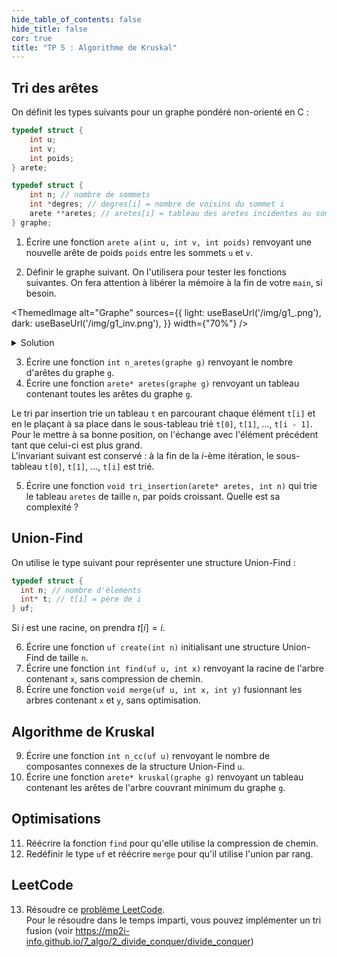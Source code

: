 ```yaml
---
hide_table_of_contents: false
hide_title: false
cor: true
title: "TP 5 : Algorithme de Kruskal"
---
```



## Tri des arêtes

On définit les types suivants pour un graphe pondéré non-orienté en C :

```c
typedef struct {
    int u;
    int v;
    int poids;
} arete;

typedef struct {
    int n; // nombre de sommets
    int *degres; // degres[i] = nombre de voisins du sommet i
    arete **aretes; // aretes[i] = tableau des aretes incidentes au sommet i
} graphe;
```

1. Écrire une fonction `arete a(int u, int v, int poids)` renvoyant une nouvelle arête de poids `poids` entre les sommets `u` et `v`.

2. Définir le graphe suivant. On l'utilisera pour tester les fonctions suivantes. On fera attention à libérer la mémoire à la fin de votre `main`, si besoin.

<ThemedImage
  alt="Graphe"
  sources={{
    light: useBaseUrl('/img/g1_.png'),
    dark: useBaseUrl('/img/g1_inv.png'),
  }}
  width={"70%"}
/>

<details>
<summary>Solution</summary>

```c
arete a0[] = {a(0, 1, 1), a(0, 2, 5), a(0, 6, 5)};
arete a1[] = {a(0, 1, 1), a(1, 3, 2), a(1, 6, 3)};
arete a2[] = {a(0, 2, 5), a(2, 3, 3), a(2, 5, 5), a(2, 4, 2)};
arete a3[] = {a(1, 3, 2), a(2, 3, 3), a(3, 5, 1)};
arete a4[] = {a(2, 4, 2), a(4, 5, 5)};
arete a5[] = {a(4, 5, 5), a(2, 5, 5), a(3, 5, 1)};
arete a6[] = {a(0, 6, 5), a(0, 6, 5)};
graphe g = {
    .n = 7,
    .degres = {3, 3, 4, 3, 2, 3, 2},
    .aretes = {a0, a1, a2, a3, a4, a5, a6}
};
  ```

</details>

3. Écrire une fonction `int n_aretes(graphe g)` renvoyant le nombre d'arêtes du graphe `g`.  
4. Écrire une fonction `arete* aretes(graphe g)` renvoyant un tableau contenant toutes les arêtes du graphe `g`.

Le tri par insertion trie un tableau `t` en parcourant chaque élément `t[i]` et en le plaçant à sa place dans le sous-tableau trié `t[0]`, `t[1]`, ..., `t[i - 1]`. Pour le mettre à sa bonne position, on l'échange avec l'élément précédent tant que celui-ci est plus grand.  
L'invariant suivant est conservé : à la fin de la $i$-ème itération, le sous-tableau `t[0]`, `t[1]`, ..., `t[i]` est trié.

5. Écrire une fonction `void tri_insertion(arete* aretes, int n)` qui trie le tableau `aretes` de taille `n`, par poids croissant. Quelle est sa complexité ?  

## Union-Find

On utilise le type suivant pour représenter une structure Union-Find :

```c
typedef struct {
  int n; // nombre d'élements
  int* t; // t[i] = père de i
} uf;
```

Si $i$ est une racine, on prendra $t[i] = i$.

6. Écrire une fonction `uf create(int n)` initialisant une structure Union-Find de taille `n`.  
7. Écrire une fonction `int find(uf u, int x)` renvoyant la racine de l'arbre contenant `x`, sans compression de chemin.
8. Écrire une fonction `void merge(uf u, int x, int y)` fusionnant les arbres contenant `x` et `y`, sans optimisation.

## Algorithme de Kruskal

9. Écrire une fonction `int n_cc(uf u)` renvoyant le nombre de composantes connexes de la structure Union-Find `u`.
10. Écrire une fonction `arete* kruskal(graphe g)` renvoyant un tableau contenant les arêtes de l'arbre couvrant minimum du graphe `g`.

## Optimisations

11. Réécrire la fonction `find` pour qu'elle utilise la compression de chemin.  
12. Redéfinir le type `uf` et réécrire `merge` pour qu'il utilise l'union par rang.

## LeetCode

13. Résoudre ce [problème LeetCode](https://leetcode.com/problems/min-cost-to-connect-all-points).  
Pour le résoudre dans le temps imparti, vous pouvez implémenter un tri fusion (voir https://mp2i-info.github.io/7_algo/2_divide_conquer/divide_conquer)

